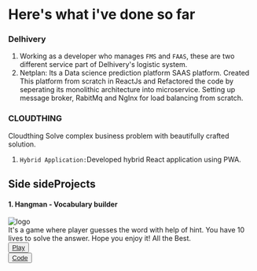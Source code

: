 
<div className={styles.Document}>

# Here's what i've done so far

### Delhivery
1) Working as a developer who manages `FMS` and `FAAS`, these are two different service part of Delhivery's logistic system.<br/>
2) Netplan: Its a Data science prediction platform SAAS platform. Created This platform from scratch in ReactJs and Refactored the 
code by seperating its monolithic architecture into microservice. Setting up message broker, RabitMq and NgInx for load 
balancing from scratch.<br/>

### CLOUDTHING
Cloudthing Solve complex business problem with beautifully crafted solution.
1) `Hybrid Application:`Developed hybrid React application using PWA.


## Side sideProjects
#### 1. Hangman - Vocabulary builder

<div className={styles["flex-row"]}>

<div>
  <img src={hangman} className={styles["project-image"]} alt="logo" />
</div>

<div>
It's a game where player guesses the word with help of hint. You have 10 lives to solve 
the answer. Hope you enjoy it! All the Best.
<div  className={styles["flex-column"]}>
    <div>
        <button className={styles["pure-material-button-contained"]}>
            <a className={styles["anchor"]} href="https://vineetsgr07.github.io/hangman-javascript/" target="_blank">Play</a>
        </button>
    </div>
     <div>
       <button className={styles["pure-material-button-contained"]}>
           <a className={styles["anchor"]} href="https://github.com/vineetsgr07/hangman-javascript" target="_blank">Code</a>
       </button>
  </div>
</div>

 </div>
</div>

</div>
